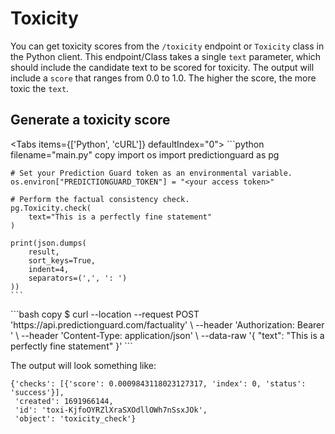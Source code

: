 # Toxicity

You can get toxicity scores from the `/toxicity` endpoint or `Toxicity` class in the Python client. This endpoint/Class takes a single `text` parameter, which should include the candidate text to be scored for toxicity. The output will include a `score` that ranges from 0.0 to 1.0. The higher the score, the more toxic the `text`.

## Generate a toxicity score


<Tabs items={['Python', 'cURL']}  defaultIndex="0">
  <Tab>
    ```python filename="main.py" copy
    import os
    import predictionguard as pg

    # Set your Prediction Guard token as an environmental variable.
    os.environ["PREDICTIONGUARD_TOKEN"] = "<your access token>"

    # Perform the factual consistency check.
    pg.Toxicity.check(
        text="This is a perfectly fine statement"
    )

    print(json.dumps(
        result,
        sort_keys=True,
        indent=4,
        separators=(',', ': ')
    ))
    ```
  </Tab>
  <Tab>
    ```bash copy
    $ curl --location --request POST 'https://api.predictionguard.com/factuality' \
    --header 'Authorization: Bearer <your access token>' \
    --header 'Content-Type: application/json' \
    --data-raw '{
        "text": "This is a perfectly fine statement"
    }'
    ```
  </Tab>
</Tabs>

The output will look something like:

```
{'checks': [{'score': 0.0009843118023127317, 'index': 0, 'status': 'success'}],
 'created': 1691966144,
 'id': 'toxi-KjfoOYRZlXraSXOdllOWh7nSsxJOk',
 'object': 'toxicity_check'}
```